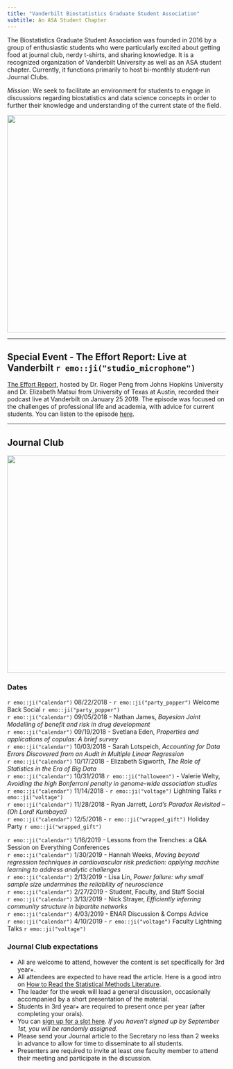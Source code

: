 ```yaml
---
title: "Vanderbilt Biostatistics Graduate Student Association"
subtitle: An ASA Student Chapter
---
```


The Biostatistics Graduate Student Association was founded in 2016 by a group of enthusiastic students who were particularly excited about getting food at journal club, nerdy t-shirts, and sharing knowledge. It is a recognized organization of Vanderbilt University as well as an ASA student chapter. Currently, it functions primarily to host bi-monthly student-run Journal Clubs. 

*Mission*:
We seek to facilitate an environment for students to engage in discussions regarding biostatistics and data science concepts in order to further their knowledge and understanding of the current state of the field.

<center>
<img src="figs/nov-meeting.jpg" height="500px" width="600px" />
</center>  

***
## Special Event - The Effort Report: Live at Vanderbilt `r emo::ji("studio_microphone")`  

[The Effort Report](http://theeffortreport.com/about/), hosted by Dr. Roger Peng from Johns Hopkins University and Dr. Elizabeth Matsui from University of Texas at Austin, recorded their podcast live at Vanderbilt on January 25 2019. The episode was focused on the challenges of professional life and academia, with advice for current students. You can listen to the episode [here](http://effortreport.libsyn.com/87-live-from-vanderbilt-university).

***

## Journal Club 

<center>
<img src="http://phdcomics.com/comics/archive/phd010908s.gif" height="500px" width="600px" />
</center>

### Dates 

`r emo::ji("calendar")` 08/22/2018 - `r emo::ji("party_popper")` Welcome Back Social `r emo::ji("party_popper")`    
`r emo::ji("calendar")` 09/05/2018 - Nathan James, *Bayesian Joint Modelling of benefit and risk in drug development*  
`r emo::ji("calendar")` 09/19/2018 - Svetlana Eden, *Properties and applications of copulas: A brief survey*    
`r emo::ji("calendar")` 10/03/2018 - Sarah Lotspeich, *Accounting for Data Errors Discovered from an Audit in Multiple Linear Regression*    
`r emo::ji("calendar")` 10/17/2018 - Elizabeth Sigworth, *The Role of Statistics in the Era of Big Data*    
`r emo::ji("calendar")` 10/31/2018 `r emo::ji("halloween")` - Valerie Welty, *Avoiding the high Bonferroni penalty in genome-wide association studies*    
`r emo::ji("calendar")` 11/14/2018 - `r emo::ji("voltage")` Lightning Talks `r emo::ji("voltage")`  
`r emo::ji("calendar")` 11/28/2018 - Ryan Jarrett, *Lord’s Paradox Revisited – (Oh Lord! Kumbaya!)*    
`r emo::ji("calendar")` 12/5/2018 - `r emo::ji("wrapped_gift")` Holiday Party `r emo::ji("wrapped_gift")`  


`r emo::ji("calendar")` 1/16/2019 - Lessons from the Trenches: a Q&A Session on Everything Conferences  
`r emo::ji("calendar")` 1/30/2019 - Hannah Weeks, *Moving beyond regression techniques in cardiovascular risk prediction: applying machine learning to address analytic challenges*  
`r emo::ji("calendar")` 2/13/2019 - Lisa Lin, *Power failure: why small sample size undermines the reliability of neuroscience*    
`r emo::ji("calendar")` 2/27/2019 - Student, Faculty, and Staff Social    
`r emo::ji("calendar")` 3/13/2019 - Nick Strayer, *Efficiently inferring community structure in bipartite networks*  
`r emo::ji("calendar")` 4/03/2019 - ENAR Discussion & Comps Advice    
`r emo::ji("calendar")` 4/10/2019 - `r emo::ji("voltage")` Faculty Lightning Talks `r emo::ji("voltage")` 

### Journal Club expectations

* All are welcome to attend, however the content is set specifically for 3rd year+.  
* All attendees are expected to have read the article. Here is a good intro on [How to Read the Statistical Methods Literature](https://www.tandfonline.com/doi/abs/10.1080/00031305.1997.10473951). 
* The leader for the week will lead a general discussion, occasionally accompanied by a short presentation of the material. 
* Students in 3rd year+ are required to present once per year (after completing your orals).  
* You can [sign up for a slot here](https://docs.google.com/spreadsheets/d/1opQ0A6lmqJsiyoxK5oCk_kXHEhhR4cUvR7iMBpsmWcc/edit#gid=0). _If you haven't signed up by September 1st, you will be randomly assigned._
* Please send your Journal article to the Secretary no less than 2 weeks in advance to allow for time to disseminate to all students.  
* Presenters are required to invite at least one faculty member to attend their meeting and participate in the discussion.
